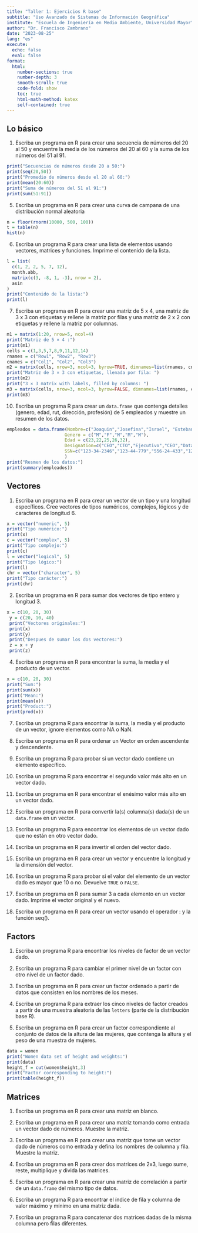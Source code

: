```yaml
---
title: "Taller 1: Ejercicios R base"
subtitle: "Uso Avanzado de Sistemas de Información Geográfica"
institute: "Escuela de Ingeniería en Medio Ambiente, Universidad Mayor"
author: "Dr. Francisco Zambrano"
date: "2023-08-25"
lang: "es"
execute:
  echo: false
  eval: false
format:
  html:
    number-sections: true
    number-depth: 3
    smooth-scroll: true
    code-fold: show
    toc: true
    html-math-method: katex
    self-contained: true
---
```


## Lo básico

1. Escriba un programa en R para crear una secuencia de números del 20 al 50 y encuentre la media de los números del 20 al 60 y la suma de los números del 51 al 91.

```r
print("Secuencias de números desde 20 a 50:")
print(seq(20,50))
print("Promedio de números desde el 20 al 60:")
print(mean(20:60))
print("Suma de números del 51 al 91:")
print(sum(51:91))
```


<!-- 2. Escriba un programa R para imprimir los números del 1 al 100 e imprime "Fizz" para múltiplos de 3, imprime "Buzz" para múltiplos de 5 e imprime "FizzBuzz" para múltiplos de ambos. -->

<!-- ```{r} -->
<!-- ## forma iterativa -->
<!-- x <- c() -->
<!-- for (n in 1:100) { -->
<!--   if (n %% 3 == 0 & n %% 5 == 0) {x[n] <- 'FizzBuzz'; print("FizzBuzz")} -->
<!--   else if (n %% 3 == 0) {x[n] <- 'Fizz'; print("Fizz")} -->
<!--   else if (n %% 5 == 0) {x[n] <- 'Buzz'; print("Buzz")} -->
<!--   else print(n) -->
<!-- } -->

<!-- # usnado funciones vectorizadas -->

<!-- n <- 1:100 -->
<!-- x1 <- rep(NA,100) -->
<!-- x1[n %% 3 == 0] <- 'Fizz' -->
<!-- x1[n %% 5 == 0] <- 'Buzz' -->
<!-- x1[n %% 3 == 0 & n %% 5 == 0] <- 'FizzBuzz' -->

<!-- identical(x,x1) -->

<!-- ``` -->

<!-- 3. Escriba un programa R para obtener los primeros 10 números de Fibonacci. -->

<!-- ```{r} -->
<!-- Fibonacci <- numeric(10) -->
<!-- Fibonacci[1] <- Fibonacci[2] <- 1 -->
<!-- for (i in 3:10) Fibonacci[i] <- Fibonacci[i - 2] + Fibonacci[i - 1] -->
<!-- print("Primeros 10 números de  Fibonacci:") -->
<!-- print(Fibonacci) -->
<!-- ``` -->

<!-- 4. Escriba un programa en R para obtener todos los números primos hasta un número dado (basado en la criba de Eratóstenes). -->

<!-- ```{r} -->
<!-- prime_numbers <- function(n) { -->
<!-- if (n >= 2) { -->
<!--  x = seq(2, n) -->
<!--  prime_nums = c() -->
<!--  for (i in seq(2, n)) { -->
<!--  if (any(x == i)) { -->
<!--  prime_nums = c(prime_nums, i) -->
<!--  x = c(x[(x %% i) != 0], i) -->
<!--  } -->
<!--  } -->
<!--  return(prime_nums) -->
<!--  } -->
<!--  else  -->
<!--  { -->
<!--  stop("El número ingresado debe ser al menos 2.") -->
<!--  } -->
<!--  }  -->
<!-- prime_numbers(12) -->
<!-- ``` -->

5. Escriba un programa en R para crear una curva de campana de una distribución normal aleatoria

```r
n = floor(rnorm(10000, 500, 100))
t = table(n)
hist(n)
```

6. Escriba un programa R para crear una lista de elementos usando vectores, matrices y funciones. Imprime el contenido de la lista.

```r
l = list(
  c(1, 2, 2, 5, 7, 12),  
  month.abb,
  matrix(c(3, -8, 1, -3), nrow = 2),
  asin
)
print("Contenido de la lista:")
print(l)
```

7. Escriba un programa en R para crear una matriz de 5 x 4, una matriz de 3 x 3 con etiquetas y rellene la matriz por filas y una matriz de 2 x 2 con etiquetas y rellene la matriz por columnas.

```r
m1 = matrix(1:20, nrow=5, ncol=4)
print("Matriz de 5 × 4 :")
print(m1)
cells = c(1,3,5,7,8,9,11,12,14)
rnames = c("Row1", "Row2", "Row3")
cnames = c("Col1", "Col2", "Col3")
m2 = matrix(cells, nrow=3, ncol=3, byrow=TRUE, dimnames=list(rnames, cnames))
print("Matriz de 3 × 3 con etiquetas, llenada por fila: ")
print(m2)
print("3 × 3 matrix with labels, filled by columns: ")
m3 = matrix(cells, nrow=3, ncol=3, byrow=FALSE, dimnames=list(rnames, cnames))
print(m3)
```

<!-- 8. Escriba un programa en R para crear un array, pasando un vector de valores y un vector de dimensiones. También proporcione nombres para cada dimensión. -->

<!-- ```{r} -->
<!-- a =  array( -->
<!--   6:30, -->
<!--   dim = c(4, 3, 2), -->
<!--   dimnames = list( -->
<!--     c("Col1", "Col2", "Col3", "Col4"), -->
<!--     c("Row1", "Row2", "Row3"), -->
<!--     c("Part1", "Part2") -->
<!--   ) -->
<!-- ) -->
<!-- print(a) -->
<!-- ``` -->

<!-- 9. Escriba un programa R para crear un array con tres columnas, tres filas y dos "matrices", tomando dos vectores como entrada para la matriz. Imprime la matriz. -->

<!-- ```{r} -->
<!-- v1 = c(1, 3, 5, 7) -->
<!-- v2 = c(2, 4, 6, 8, 10) -->
<!-- arra1 = array(c(v1, v2),dim = c(3,3,2)) -->
<!-- print(arra1) -->
<!-- ``` -->

10. Escriba un programa R para crear un `data.frame` que contenga detalles (genero, edad, rut, dirección, profesión) de 5 empleados y muestre un resumen de los datos.

```r
empleados = data.frame(Nombre=c("Joaquin","Josefina","Israel", "Esteban","Claudio"),
                      Genero = c("M","F","M","M","M"),
                      Edad = c(23,22,25,26,32),
                      Designation=c("CEO","CTO","Ejecutivo","CEO","Data Scientist"),
                      SSN=c("123-34-2346","123-44-779","556-24-433","123-98-987","679-77-576")
                      )
print("Resmen de los datos:")                      
print(summary(empleados))
```


## Vectores

1. Escriba un programa en R para crear un vector de un tipo y una longitud específicos. Cree vectores de tipos numéricos, complejos, lógicos y de caracteres de longitud 6.

```r
x = vector("numeric", 5)
print("Tipo numérico:")
print(x)
c = vector("complex", 5)
print("Tipo complejo:")
print(c)
l = vector("logical", 5)
print("Tipo lógico:")
print(l)
chr = vector("character", 5)
print("Tipo carácter:")
print(chr)
```

2. Escriba un programa en R para sumar dos vectores de tipo entero y longitud 3.

```r
x = c(10, 20, 30)
 y = c(20, 10, 40)
 print("Vectores originales:")
 print(x)
 print(y)
 print("Despues de sumar los dos vectores:")
 z = x + y
 print(z)
```

<!-- 3. Escriba un programa R para agregar valores a un vector vacío dado. -->

<!-- ```{r} -->
<!-- vector = c() -->
<!-- values = c(0,1,2,3,4,5,6,7,8,9) -->
<!-- for (i in 1:length(values)) -->
<!--   vector[i] <- values[i] -->
<!-- print(vector) -->
<!-- ``` -->


4. Escriba un programa en R para encontrar la suma, la media y el producto de un vector.

```r
x = c(10, 20, 30)
print("Sum:")
print(sum(x))
print("Mean:")
print(mean(x))  
print("Product:")
print(prod(x))
```

7. Escriba un programa R para encontrar la suma, la media y el producto de un vector, ignore elementos como NA o NaN.

8. Escriba un programa en R para ordenar un Vector en orden ascendente y descendente.

9. Escriba un programa R para probar si un vector dado contiene un elemento específico.

10. Escriba un programa R para encontrar el segundo valor más alto en un vector dado.

11. Escriba un programa en R para encontrar el enésimo valor más alto en un vector dado.

12. Escriba un programa en R para convertir la(s) columna(s) dada(s) de un `data.frame` en un vector.

13. Escriba un programa R para encontrar los elementos de un vector dado que no están en otro vector dado.

14. Escriba un programa en R para invertir el orden del vector dado.

15. Escriba un programa en R para crear un vector y encuentre la longitud y la dimensión del vector.

16. Escriba un programa R para probar si el valor del elemento de un vector dado es mayor que 10 o no. Devuelve `TRUE` o `FALSE`.

17. Escriba un programa en R para sumar 3 a cada elemento en un vector dado. Imprime el vector original y el nuevo.

18. Escriba un programa en R para crear un vector usando el operador : y la función seq().

## Factors

1. Escriba un programa R para encontrar los niveles de factor de un vector dado.

2. Escriba un programa R para cambiar el primer nivel de un factor con otro nivel de un factor dado.

3. Escriba un programa en R para crear un factor ordenado a partir de datos que consisten en los nombres de los meses.

<!-- 4. Escriba un programa R para concatenar dos factores dados en un solo factor. -->

4. Escriba un programa R para extraer los cinco niveles de factor creados a partir de una muestra aleatoria de las `letters` (parte de la distribución base R).

5. Escriba un programa en R para crear un factor correspondiente al conjunto de datos de la altura de las mujeres, que contenga la altura y el peso de una muestra de mujeres.

```r
data = women
print("Women data set of height and weights:")
print(data)
height_f = cut(women$height,3)
print("Factor corresponding to height:")
print(table(height_f))
```

## Matrices

1. Escriba un programa en R para crear una matriz en blanco.

2. Escriba un programa en R para crear una matriz tomando como entrada un vector dado de números. Muestre la matriz.

3. Escriba un programa en R para crear una matriz que tome un vector dado de números como entrada y defina los nombres de columna y fila. Muestre la matriz.

<!-- 4. Escriba un programa en R para acceder al elemento en la 3ª columna y la 2ª fila, sólo en la 3ª fila y sólo en la 4ª columna de una matriz dada. -->

4. Escriba un programa en R para crear dos matrices de 2x3, luego sume, reste, multiplique y divida las matrices.

<!-- 5. Escriba un programa en R para crear una matriz a partir de una lista de vectores dados. -->

<!-- 5. Escriba un programa en R para extraer la submatriz cuyas filas tienen un valor de columna > 7 de una matriz dada. -->

<!-- 8. Escriba un programa en R para convertir una matriz en un arreglo unidimensional. -->

5. Escriba un programa en R para crear una matriz de correlación a partir de un `data.frame` del mismo tipo de datos.

<!-- 10. Escriba un programa en R para convertir una matriz dada en una lista de columnas-vectores. -->

6. Escriba un programa R para encontrar el índice de fila y columna de valor máximo y mínimo en una matriz dada.

<!-- 12. Escriba un programa en R para rotar una matriz dada 90 grados en el sentido de las agujas del reloj. -->

7. Escriba un programa R para concatenar dos matrices dadas de la misma columna pero filas diferentes.
